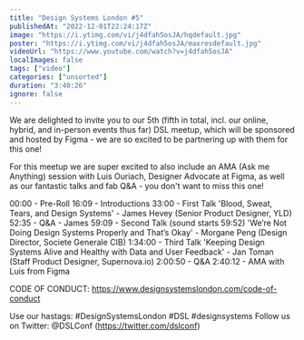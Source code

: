 ```yaml
---
title: "Design Systems London #5"
publishedAt: "2022-12-01T22:24:17Z"
image: "https://i.ytimg.com/vi/j4dfah5osJA/hqdefault.jpg"
poster: "https://i.ytimg.com/vi/j4dfah5osJA/maxresdefault.jpg"
videoUrl: "https://www.youtube.com/watch?v=j4dfah5osJA"
localImages: false
tags: ["video"]
categories: ["unsorted"]
duration: "3:40:26"
ignore: false
---
```

We are delighted to invite you to our 5th (fifth in total, incl. our online, hybrid, and in-person events thus far) DSL meetup, which will be sponsored and hosted by Figma - we are so excited to be partnering up with them for this one!

For this meetup we are super excited to also include an AMA (Ask me Anything) session with Luis Ouriach, Designer Advocate at Figma, as well as our fantastic talks and fab Q&A - you don't want to miss this one!

00:00 - Pre-Roll
16:09 - Introductions
33:00 - First Talk
'Blood, Sweat, Tears, and Design Systems' - James Hevey (Senior Product Designer, YLD)
52:35 - Q&A - James
59:09 - Second Talk (sound starts 59:52)
'We’re Not Doing Design Systems Properly and That’s Okay' - Morgane Peng (Design Director, Societe Generale CIB)
1:34:00 - Third Talk
'Keeping Design Systems Alive and Healthy with Data and User Feedback' - Jan Toman (Staff Product Designer, Supernova.io)
2:00:50 - Q&A
2:40:12 - AMA with Luis from Figma

CODE OF CONDUCT: 
https://www.designsystemslondon.com/code-of-conduct

Use our hastags: #DesignSystemsLondon #DSL #designsystems 
Follow us on Twitter:
@DSLConf (https://twitter.com/dslconf)
